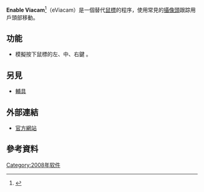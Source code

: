 {{NotChineseTitle|time=2019-01-19}}
{{multiple issues| 
{{Expand|time=2018-06-26T15:29:24+00:00}} 
{{Orphan|time=2018-06-26T15:29:24+00:00}}
}}
{{infobox software
 |name                   = Enable Viacam
 |logo                   = Enable Viacam - Logo.png
 |author                 = Cesar Mauri Loba
 |developer              = CREA Software Systems<ref>{{Cite web |url=http://www.crea-si.com/eng/ |title=CREA Software Systems. |accessdate=2017-01-15 |archive-date=2016-03-04 |archive-url=https://web.archive.org/web/20160304071835/http://www.crea-si.com/eng/ |dead-url=no }}</ref>
 |genre                  = {{tsl|ru|Система отслеживания движений головы|頭部移動跟踪系統}}
 |programming_language   = [[C++|C++]]
 |user_interface         = [[GTK+|GTK+]]
 |language               = 中文、俄語和13種語言
 |operating_system       = [[Linux|Linux]]、[[类Unix系统|类Unix系统]]、[[Windows|Windows]]
 |released               = {{Start date|2008|12}}<ref name="repo" />
 |latest_release_version = 2.1.0
 |latest_release_date    = 2016-03-30<ref name="repo">{{cite web|url=https://sourceforge.net/projects/eviacam/files/eviacam/|title=eviacam - Browse /eviacam at SourceForge.net|language=en|accessdate=2017-01-16|archive-date=2016-03-08|archive-url=https://web.archive.org/web/20160308021748/https://sourceforge.net/projects/eviacam/files/eviacam/|dead-url=no}}</ref>
 |status                 = 活躍
 |size                   = 11.6 [[Megabyte|MB]]
 |license                = [[GNU_GPL|GNU GPL]]
 |website                = https://eviacam.crea-si.com
}}
'''Enable Viacam'''<ref>{{cite web|url=http://www.iplaysoft.com/eviacam.html|title=Enable Viacam - 通过头部动作来控制电脑鼠标的神奇软件！科幻般的人机交互体验|date=2014-05-06|accessdate=2017-01-16|archive-date=2017-01-02|archive-url=https://web.archive.org/web/20170102104304/http://www.iplaysoft.com/eviacam.html|dead-url=no}}</ref>（eViacam）是一個替代[[鼠標|鼠標]]的程序，使用常見的[[攝像頭|攝像頭]]跟踪用戶頭部移動。

==功能==
* 模擬按下鼠標的左、中、右鍵<!--；способы управления: двойное нажатие, [[Drag-and-drop|Drag-and-drop]]-->。

==另見==
* [[輔具|輔具]]

==外部連結==
* [http://eviacam.sourceforge.net/ 官方網站]{{Wayback|url=http://eviacam.sourceforge.net/ |date=20161119130724 }}

==參考資料==
{{reflist}}

[[Category:2008年软件|Category:2008年软件]]